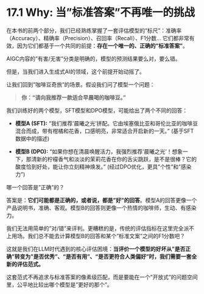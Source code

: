 # 17.1 Why: 当"标准答案"不再唯一的挑战

在本书的前两个部分，我们已经熟练掌握了一套评估模型的"标尺"：准确率（Accuracy）、精确率（Precision）、召回率（Recall）、F1分数... 它们都非常有效，因为它们都基于一个共同的前提：**存在一个唯一的、正确的"标准答案"**。

AIGC内容的"有害/无害"分类是明确的，模型的预测结果要么对，要么错。

但是，当我们进入生成式AI的领域，这个前提开始动摇了。

让我们回到"咖啡豆奇旅"的场景。假设我们问了模型一个问题：

> **你："请向我推荐一款适合早晨喝的咖啡豆。"**

我们训练好的两个模型，SFT模型和DPO模型，可能给出了两个不同的回答：

*   **模型A (SFT):** "我们推荐'晨曦之光'拼配。它由埃塞俄比亚和哥伦比亚的咖啡豆混合而成，带有柑橘和花香，口感明亮，非常适合开启新的一天。" (基于SFT数据中的描述)

*   **模型B (DPO):** "如果你想在清晨唤醒活力，我强烈推荐'晨曦之光'！想象一下，那清新的柠檬香气和淡淡的茉莉花香在你的舌尖跳跃，是不是很棒？它的酸度恰到好处，能让你立刻精神焕发。" (经过DPO优化，更具"个性"和"感染力")

哪一个回答是"正确"的？

答案是：**它们可能都是正确的，或者说，都是"好"的回答**。模型A的回答更像一个产品说明书，准确、客观。模型B的回答则更像一个热情的咖啡师，生动、有感染力。

我们无法用简单的"对/错"来评判。更糟糕的是，传统的评估指标在这里完全派不上用场。我们总不能去计算模型B的回答和某个"标准文案"之间的F1分数吧？

这就是我们在LLM时代遇到的核心评估困境：**当评价一个模型的好坏从"是否正确"转变为"是否优秀"、"是否有用"、"是否更符合人类偏好"时，我们需要一套全新的评估范式。**

这套范式不再追求与标准答案的像素级匹配，而是要能在一个"开放式"的问题空间里，公平地比较出哪个模型是"更好的那个"。 
